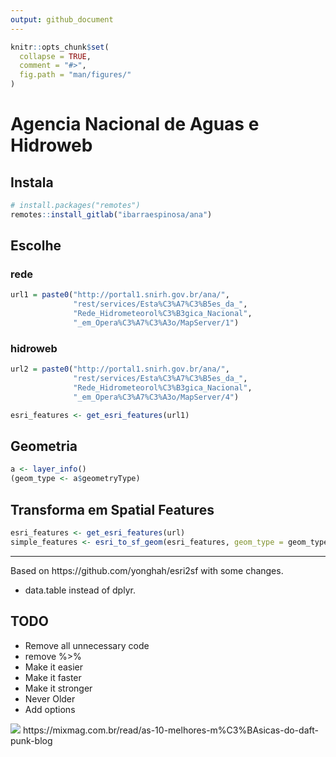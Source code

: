 ```yaml
---
output: github_document
---
```


```r
knitr::opts_chunk$set(
  collapse = TRUE,
  comment = "#>",
  fig.path = "man/figures/"
)
```

# Agencia Nacional de Aguas e Hidroweb 
<!-- <img src="man/figures/logo.png" align="right" alt="" width="220" /> -->

## Instala

```r
# install.packages("remotes")
remotes::install_gitlab("ibarraespinosa/ana")
```

## Escolhe
### rede

```r
url1 = paste0("http://portal1.snirh.gov.br/ana/",
              "rest/services/Esta%C3%A7%C3%B5es_da_",
              "Rede_Hidrometeorol%C3%B3gica_Nacional",
              "_em_Opera%C3%A7%C3%A3o/MapServer/1")

```

### hidroweb
```r
url2 = paste0("http://portal1.snirh.gov.br/ana/",
              "rest/services/Esta%C3%A7%C3%B5es_da_",
              "Rede_Hidrometeorol%C3%B3gica_Nacional",
              "_em_Opera%C3%A7%C3%A3o/MapServer/4")

esri_features <- get_esri_features(url1)

```


## Geometria
```r
a <- layer_info()
(geom_type <- a$geometryType)

```


## Transforma em Spatial Features
```r
esri_features <- get_esri_features(url)
simple_features <- esri_to_sf_geom(esri_features, geom_type = geom_type)

```

-------------------------------------------------------------

Based on https://github.com/yonghah/esri2sf with some changes. 

- data.table instead of dplyr.

## TODO

- Remove all unnecessary code
- remove %>% 
- Make it easier
- Make it faster
- Make it stronger
- Never Older
- Add options


![](https://mixmag.com.br/assets/uploads/images/_facebook/Daft-Punk-web.jpg)
https://mixmag.com.br/read/as-10-melhores-m%C3%BAsicas-do-daft-punk-blog
